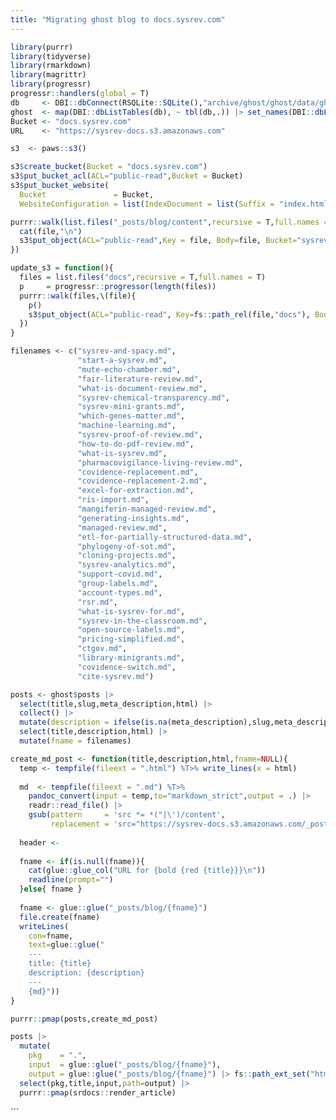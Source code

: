 ```yaml
---
title: "Migrating ghost blog to docs.sysrev.com"
---
```


```r
library(purrr)
library(tidyverse)
library(rmarkdown)
library(magrittr)
library(progressr)
progressr::handlers(global = T)
db     <- DBI::dbConnect(RSQLite::SQLite(),"archive/ghost/ghost/data/ghost.db")
ghost  <- map(DBI::dbListTables(db), ~ tbl(db,.)) |> set_names(DBI::dbListTables(db))
Bucket <- "docs.sysrev.com"
URL    <- "https://sysrev-docs.s3.amazonaws.com"
```

```r
s3  <- paws::s3()

s3$create_bucket(Bucket = "docs.sysrev.com")
s3$put_bucket_acl(ACL="public-read",Bucket = Bucket)
s3$put_bucket_website(
  Bucket               = Bucket, 
  WebsiteConfiguration = list(IndexDocument = list(Suffix = "index.html")))
```

```r
purrr::walk(list.files("_posts/blog/content",recursive = T,full.names = T),\(file){
  cat(file,"\n")
  s3$put_object(ACL="public-read",Key = file, Body=file, Bucket="sysrev-docs")
})

update_s3 = function(){
  files = list.files("docs",recursive = T,full.names = T)
  p     = progressr::progressor(length(files))
  purrr::walk(files,\(file){
    p()
    s3$put_object(ACL="public-read", Key=fs::path_rel(file,"docs"), Body=file, Bucket="docs.sysrev.com", ContentType=mime::guess_type(file))
  })
}

```

```r
filenames <- c("sysrev-and-spacy.md",
               "start-a-sysrev.md",
               "mute-echo-chamber.md",
               "fair-literature-review.md",
               "what-is-document-review.md",
               "sysrev-chemical-transparency.md",
               "sysrev-mini-grants.md",
               "which-genes-matter.md",
               "machine-learning.md",
               "sysrev-proof-of-review.md",
               "how-to-do-pdf-review.md",
               "what-is-sysrev.md",
               "pharmacovigilance-living-review.md",
               "covidence-replacement.md",
               "covidence-replacement-2.md",
               "excel-for-extraction.md",
               "ris-import.md",
               "mangiferin-managed-review.md",
               "generating-insights.md",
               "managed-review.md",
               "etl-for-partially-structured-data.md",
               "phylogeny-of-sot.md",
               "cloning-projects.md",
               "sysrev-analytics.md",
               "support-covid.md",
               "group-labels.md",
               "account-types.md",
               "rsr.md",
               "what-is-sysrev-for.md",
               "sysrev-in-the-classroom.md",
               "open-source-labels.md",
               "pricing-simplified.md",
               "ctgov.md",
               "library-minigrants.md",
               "covidence-switch.md",
               "cite-sysrev.md")
```

```r
posts <- ghost$posts |> 
  select(title,slug,meta_description,html) |> 
  collect() |> 
  mutate(description = ifelse(is.na(meta_description),slug,meta_description),.keep="unused") |> 
  select(title,description,html) |> 
  mutate(fname = filenames)

create_md_post <- function(title,description,html,fname=NULL){
  temp <- tempfile(fileext = ".html") %T>% write_lines(x = html)
  
  md  <- tempfile(fileext = ".md") %T>%
    pandoc_convert(input = temp,to="markdown_strict",output = .) |>
    readr::read_file() |> 
    gsub(pattern     = 'src *= *("|\')/content',
         replacement = 'src="https://sysrev-docs.s3.amazonaws.com/_posts/blog/content')
  
  header <- 
  
  fname <- if(is.null(fname)){
    cat(glue::glue_col("URL for {bold {red {title}}}\n"))
    readline(prompt="")
  }else{ fname }
  
  fname <- glue::glue("_posts/blog/{fname}")
  file.create(fname)
  writeLines(
    con=fname,
    text=glue::glue("
    ---
    title: {title}
    description: {description}
    ---
    {md}"))
}

purrr::pmap(posts,create_md_post)

posts |> 
  mutate(
    pkg    = ".",
    input  = glue::glue("_posts/blog/{fname}"),
    output = glue::glue("_posts/blog/{fname}") |> fs::path_ext_set("html")) |> 
  select(pkg,title,input,path=output) |> 
  purrr::pmap(srdocs::render_article)

```

```
